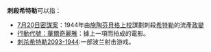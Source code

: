 '''刺殺希特勒'''可以指：
*[[7月20日密謀案|7月20日密謀案]]：1944年由[[克勞斯·馮·施陶芬貝格|施陶芬貝格]][[上校|上校]]謀劃刺殺[[希特勒|希特勒]]的流產[[政變|政變]]
*[[行動代號：華爾奇麗雅|行動代號：華爾奇麗雅]]：據上一項而拍成的電影。
*[[刺杀希特勒2093-1944|刺杀希特勒2093-1944]]:一部波兰射击游戏。
{{disambig|c|Cat=五字消歧義}}